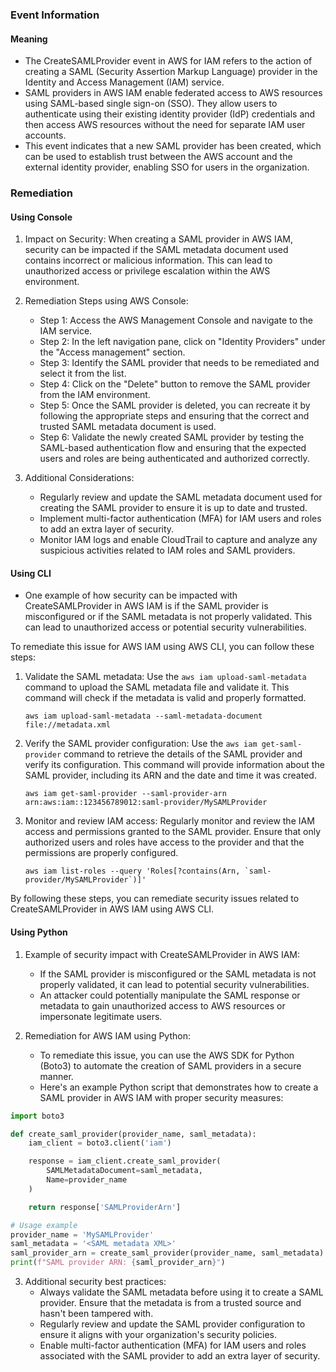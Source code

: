 
### Event Information

#### Meaning

- The CreateSAMLProvider event in AWS for IAM refers to the action of creating a SAML (Security Assertion Markup Language) provider in the Identity and Access Management (IAM) service.
- SAML providers in AWS IAM enable federated access to AWS resources using SAML-based single sign-on (SSO). They allow users to authenticate using their existing identity provider (IdP) credentials and then access AWS resources without the need for separate IAM user accounts.
- This event indicates that a new SAML provider has been created, which can be used to establish trust between the AWS account and the external identity provider, enabling SSO for users in the organization.

### Remediation

#### Using Console

1. Impact on Security: When creating a SAML provider in AWS IAM, security can be impacted if the SAML metadata document used contains incorrect or malicious information. This can lead to unauthorized access or privilege escalation within the AWS environment.

2. Remediation Steps using AWS Console:
   - Step 1: Access the AWS Management Console and navigate to the IAM service.
   - Step 2: In the left navigation pane, click on "Identity Providers" under the "Access management" section.
   - Step 3: Identify the SAML provider that needs to be remediated and select it from the list.
   - Step 4: Click on the "Delete" button to remove the SAML provider from the IAM environment.
   - Step 5: Once the SAML provider is deleted, you can recreate it by following the appropriate steps and ensuring that the correct and trusted SAML metadata document is used.
   - Step 6: Validate the newly created SAML provider by testing the SAML-based authentication flow and ensuring that the expected users and roles are being authenticated and authorized correctly.

3. Additional Considerations:
   - Regularly review and update the SAML metadata document used for creating the SAML provider to ensure it is up to date and trusted.
   - Implement multi-factor authentication (MFA) for IAM users and roles to add an extra layer of security.
   - Monitor IAM logs and enable CloudTrail to capture and analyze any suspicious activities related to IAM roles and SAML providers.

#### Using CLI

- One example of how security can be impacted with CreateSAMLProvider in AWS IAM is if the SAML provider is misconfigured or if the SAML metadata is not properly validated. This can lead to unauthorized access or potential security vulnerabilities.

To remediate this issue for AWS IAM using AWS CLI, you can follow these steps:

1. Validate the SAML metadata: Use the `aws iam upload-saml-metadata` command to upload the SAML metadata file and validate it. This command will check if the metadata is valid and properly formatted.

   ```
   aws iam upload-saml-metadata --saml-metadata-document file://metadata.xml
   ```

2. Verify the SAML provider configuration: Use the `aws iam get-saml-provider` command to retrieve the details of the SAML provider and verify its configuration. This command will provide information about the SAML provider, including its ARN and the date and time it was created.

   ```
   aws iam get-saml-provider --saml-provider-arn arn:aws:iam::123456789012:saml-provider/MySAMLProvider
   ```

3. Monitor and review IAM access: Regularly monitor and review the IAM access and permissions granted to the SAML provider. Ensure that only authorized users and roles have access to the provider and that the permissions are properly configured.

   ```
   aws iam list-roles --query 'Roles[?contains(Arn, `saml-provider/MySAMLProvider`)]'
   ```

By following these steps, you can remediate security issues related to CreateSAMLProvider in AWS IAM using AWS CLI.

#### Using Python

1. Example of security impact with CreateSAMLProvider in AWS IAM:
   - If the SAML provider is misconfigured or the SAML metadata is not properly validated, it can lead to potential security vulnerabilities.
   - An attacker could potentially manipulate the SAML response or metadata to gain unauthorized access to AWS resources or impersonate legitimate users.

2. Remediation for AWS IAM using Python:
   - To remediate this issue, you can use the AWS SDK for Python (Boto3) to automate the creation of SAML providers in a secure manner.
   - Here's an example Python script that demonstrates how to create a SAML provider in AWS IAM with proper security measures:

```python
import boto3

def create_saml_provider(provider_name, saml_metadata):
    iam_client = boto3.client('iam')

    response = iam_client.create_saml_provider(
        SAMLMetadataDocument=saml_metadata,
        Name=provider_name
    )

    return response['SAMLProviderArn']

# Usage example
provider_name = 'MySAMLProvider'
saml_metadata = '<SAML metadata XML>'
saml_provider_arn = create_saml_provider(provider_name, saml_metadata)
print(f"SAML provider ARN: {saml_provider_arn}")
```

3. Additional security best practices:
   - Always validate the SAML metadata before using it to create a SAML provider. Ensure that the metadata is from a trusted source and hasn't been tampered with.
   - Regularly review and update the SAML provider configuration to ensure it aligns with your organization's security policies.
   - Enable multi-factor authentication (MFA) for IAM users and roles associated with the SAML provider to add an extra layer of security.

